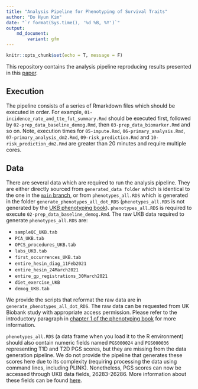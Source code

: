 ```yaml
---
title: "Analysis Pipeline for Phenotyping of Survival Traits"
author: "Do Hyun Kim"
date: "`r format(Sys.time(), '%d %B, %Y')`"
output:
    md_document:
        variant: gfm
---
```


```r
knitr::opts_chunk$set(echo = T, message = F)
```


This repository contains the analysis pipeline reproducing results presented in this [paper]().

## Execution

The pipeline consists of a series of Rmarkdown files which should be executed in order. For example, `01-incidence_rate_and_tte_fut_summary.Rmd` should be executed first, followed by `02-prep_data_baseline_demog.Rmd`, then `03-prep_data_biomarker.Rmd ` and so on. Note, execution times for `05-impute.Rmd`, `06-primary_analysis.Rmd`, `07-primary_analysis_dm2.Rmd`, `09-risk_prediction.Rmd` and `10-risk_prediction_dm2.Rmd` are greater than 20 minutes and require multiple cores.

## Data

There are several data which are required to run the analysis pipeline. They are either directly sourced from `generated_data folder` which is identical to the one in the [`main` branch](https://github.com/dohyunkim116/ukbiobank-phenotyping-book/tree/main), or from `phenotypes_all.RDS` which is generated in the folder `generate_phenotypes_all_dot_RDS` (`phenotypes_all.RDS` is not generated by the [UKB phenotyping book](https://dohyunkim116.github.io/ukbiobank-phenotyping-book/)). `phenotypes_all.RDS` is required to execute `02-prep_data_baseline_demog.Rmd`. The raw UKB data required to generate `phenotypes_all.RDS` are:

- `sampleQC_UKB.tab`
- `PCA_UKB.tab`
- `OPCS_procedures_UKB.tab`
- `labs_UKB.tab`
- `first_occurrences_UKB.tab`
- `entire_hesin_diag_11Feb2021`
- `entire_hesin_24March2021`
- `entire_gp_registrations_30March2021`
- `diet_exercise_UKB`
- `demog_UKB.tab`

We provide the scripts that reformat the raw data are in `generate_phenotypes_all_dot_RDS`. The raw data can be requested from UK Biobank study with appropriate access permission. Please refer to the introductory paragraph in [chapter 1 of the phenotyping book](https://dohyunkim116.github.io/ukbiobank-phenotyping-book/1-reformat-raw-data.html#reformat-raw-data) for more information.

\par

`phenotypes_all.RDS` (a data frame when you load it to the R environment) should also contain numeric fields named `PGS000024` and `PGS000036` representing T1D and T2D PGS scores, but they are missing from the data generation pipeline. We do not provide the pipeline that generates these scores here due to its complexity (requiring processing the data using command lines, including PLINK). Nonetheless, PGS scores can now be accessed through UKB data fields, 26283-26286. More information about these fields can be found [here](https://biobank.ndph.ox.ac.uk/showcase/label.cgi?id=300).














